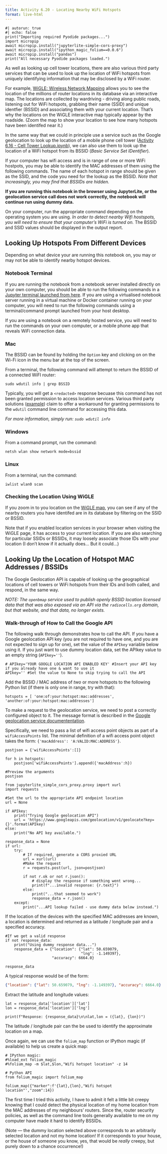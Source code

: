 ```yaml
---
title: Activity 6.20 - Locating Nearby WiFi Hotspots
format: live-html
---
```


```pyodide
#| autorun: true
#| echo: false
print("Importing required Pyodide packages...")
import micropip
await micropip.install("jupyterlite-simple-cors-proxy")
await micropip.install("ipython_magic_folium==0.0.6")
await micropip.install("pandas")
print("All necessary Pyodide packages loaded.")
```

As well as looking up cell tower locations, there are also various third party services that can be used to look up the location of WiFi hotspots from uniquely identifying information that may be disclosed by a WiFi router.

For example, [WiGLE: Wireless Network Mapping](https://wigle.net/) allows you to see the location of the millions of router locations in its database via an interactive map. The locations are collected by wardriving - driving along public roads, listening out for WiFi hotspots, grabbing their name (SSID) and unique identfier (BSSID) and associating them with your current location. That's why the locations on the WiGLE interactive map typically appear by the roadside. (Zoom the map to show your location to see how many hotspots have been identifed near it.)

In the same way that we could in principle use a service such as the Google geolocation to look up the location of a mobile phone cell tower ([Activity 6.16 - Cell Tower Lookup.ipynb](Activity%206.16%20-%20Cell%20Tower%20Lookup.ipynb)), we can also use them to look up the location of a WiFi hotspot from its BSSID (*Basic Service Set IDentifier*).

If your computer has wifi access and is in range of one or more WiFi hostpots, you may be able to identify the MAC addresses of them using the following commands. The name of each hotspot in range should be given as the SSID, and the code you need for the lookup as the BSSID. *Note that increasingly, you may find that BSSIDs are hidden.*

__If you are running this notebook in the browser using JupyterLite, or the geolocation service call does not work correctly, the notebook will continue run using dummy data.__

On your computer, run the appropriate command depending on the operating system you are using. *In order to detect nearby Wifi hostspots, you will need to ensure that your computer's WiFi is turned on.* The BSSID and SSID values should be displayed in the output report.


## Looking Up Hotspots From Different Devices

Depending on what device your are running this notebook on, you may or may not be able to identify nearby hotspot devices.

### Notebook Terminal

If you are running the notebook from a notebook server installed directly on your own computer, you should be able to run the following commands in a [Jupyter terminal launched from here](/j/terminals/1). If you are using a virtualised notebook server running in a virtual machine or Docker container running on your computer, you will need to run the following commands using a terminal/command prompt launched from your host desktop.

If you are using a notebook on a remotely hosted service, you will need to run the commands on your own computer, or a mobile phone app that reveals WiFi connection data.

### Mac

The BSSID can be found by holding the `Option` key and clicking on on the Wi-Fi icon in the menu bar at the top of the screen.

::: {.callout-important collapse="true" title="mac `wdutil` tools"}

From a terminal, the following command will attempt to return the BSSID of a connected WiFI router:

`sudo wdutil info | grep BSSID`

Typically, you will get a `<redacted>` response becuase this command has not been granted permission to access location services. Various third party solutions ([example](https://github.com/noperator/wifi-unredactor)) claim to offer a workaround for granting permissions to the `wdutil` command line command for accessing this data.

*For more information, simply run: `sudo wdutil info`*

:::

### Windows

From a command prompt, run the command:

`netsh wlan show network mode=bssid`


### Linux

From a terminal, run the command:

`iwlist wlan0 scan`

### Checking the Location Using WiGLE

If you zoom in to you location on the [WiGLE map](https://wigle.net/), you can see if any of the nearby routers you have identifed are in its database by filtering on the SSID or BSSID.

Note that if you enabled location services in your browser when visiting the WiGLE page, it has access to your current location. If you are also searching for particular SSIDs or BSSIDs, it may loosely associate those IDs with your location (I don't know if it actually does... But it could...)

## Looking Up the Location of Hotspot MAC Addresses / BSSIDs

The Google Geolocation API is capable of looking up the geographical locations of cell towers or WiFi hotspots from their IDs and both called, and respond, in the same way.

*NOTE: The `openbmap` service used to publish openly BSSID location licensed data that that was also exposed via an API via the `radiocells.org` domain, but that website, and that data, no longer exists.*

### Walk-through of How to Call the Google API

The following walk through demonstrates how to call the API. If you have a Google geolocation API key (you are not required to have one, and you are not expected to sign up for one), set the value of the `APIkey` variable below using it. If you just want to use dummy location data, set the APIkey value to an empty string (`APIkey=''`).

```pyodide
# APIkey='YOUR GOOGLE LOCATION API ENABLED KEY' #Insert your API key if you already have one & want to use it
APIkey='' #Set the value to None to skip trying to call the API
```

Add the BSSID / MAC address of *two* or more hotspots to the following Python list (if there is only one in range, try with that):

```pyodide
hotspots = [ 'one:of:your:hotspot:mac:addresses', 'another:of:your:hotspot:mac:addresses'] 
```

To make a request to the geolocation service, we need to post a correctly configured object to it. The message format is described in the [Google geolocation service documententation](https://developers.google.com/maps/documentation/geolocation/intro#wifi_access_point_object).

Specifically, we need to pass a list of wifi access point objects as part of a `wifiAccessPoints` list. The minimal definition of a wifi access point object takes the form: `{'macAddress': 'A:VALID:MAC:ADDRESS'}`.

```pyodide
postjson = {'wifiAccessPoints':[]}

for h in hotspots:
    postjson['wifiAccessPoints'].append({'macAddress':h})

#Preview the arguments
postjson
```

```pyodide
from jupyterlite_simple_cors_proxy.proxy import xurl
import requests

#Set the url to the appropriate API endpoint location
url = None

if APIkey:
    print("Trying Google geolocation API")
    url = 'https://www.googleapis.com/geolocation/v1/geolocate?key={}'.format(APIkey)
else:
    print("No API key available.")

response_data = None
if url:
    try: 
        # If required, generate a CORS proxied URL
        url = xurl(url)
        #Make the request
        r = requests.post(url, json=postjson)
        
        if not r.ok or not r.json():
            # display the response if something went wrong...
            print(f"...invalid response: {r.text}")
        else:
            print("...that seemed to work")
            response_data = r.json()
    except:
        print("...API lookup failed - use dummy data below instead.")
```

If the location of the devices with the specified MAC addresses are known, a location is determined and returned as a latitude / longitude pair and a specified accuracy.

```pyodide
#If we get a valid response
if not response_data:
    print("Using dummy response data...")
    response_data = {"location": {"lat": 50.659079,
                                  "lng": -1.149397},
                     "accuracy": 6664.0}

response_data
```

A typical response would be of the form:

```json
{"location": {"lat": 50.659079, "lng": -1.149397}, "accuracy": 6664.0}
```

Extract the latitude and longitude values:

```pyodide
lat = response_data['location']['lat']
lon = response_data['location']['lng']

print(f"Response: {response_data}\n\nlat,lon = ({lat}, {lon})")
```

The latitude / longitude pair can the be used to identify the approximate location on a map.

Once again, we can use the `folium_map` function or IPython magic (if available) to help us create a quick map:

```pyodide
# IPython magic:
#%load_ext folium_magic
#%folium_map -m $lat,$lon,"Wifi hotspot location" -z 14

# Python API
from folium_magic import folium_map

folium_map({"marker":f'{lat},{lon},"Wifi hotspot location"',"zoom":14})
```

The first time I tried this activity, I have to admit it felt a little bit creepy knowing that I could detect the physical location of my home location from the MAC addresses of my neighbours' routers. Since the, router security policies, as well as the command line tools generally available to me on my computer have made it hard to identify BSSIDs.

(Note — the dummy location selected above corresponds to an arbitrarily selected location and not my home location! If it corresponds to your house, or the house of someone you know, yes, that would be *really* creepy, but purely down to a chance occurrence!)

